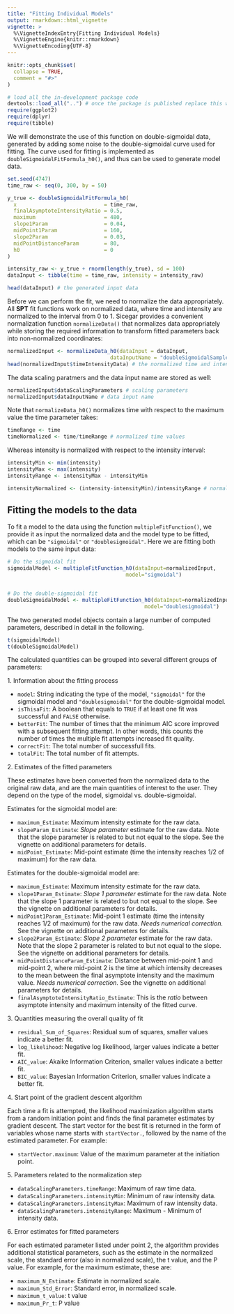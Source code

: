 ```yaml
---
title: "Fitting Individual Models"
output: rmarkdown::html_vignette
vignette: >
  %\VignetteIndexEntry{Fitting Individual Models}
  %\VignetteEngine{knitr::rmarkdown}
  %\VignetteEncoding{UTF-8}
---
```


```r
knitr::opts_chunk$set(
  collapse = TRUE,
  comment = "#>"
)
```

```r
# load all the in-development package code
devtools::load_all("..") # once the package is published replace this with library(SPT)
require(ggplot2)
require(dplyr)
require(tibble)
```


We will demonstrate the use of this function on double-sigmoidal data, generated by adding some noise to the double-sigmoidal curve used for fitting. The curve used for fitting is implemented as `doubleSigmoidalFitFormula_h0()`, and thus can be used to generate model data.


```r
set.seed(4747)
time_raw <- seq(0, 300, by = 50)

y_true <- doubleSigmoidalFitFormula_h0(
  x                            = time_raw,
  finalAsymptoteIntensityRatio = 0.5,
  maximum                      = 480,
  slope1Param                  = 0.04,
  midPoint1Param               = 160,
  slope2Param                  = 0.03,
  midPointDistanceParam        = 80,
  h0                           = 0
)

intensity_raw <- y_true + rnorm(length(y_true), sd = 100)
dataInput <- tibble(time = time_raw, intensity = intensity_raw)

head(dataInput) # the generated input data
```

Before we can perform the fit, we need to normalize the data appropriately. All **SPT** fit functions work on normalized data, where time and intensity are normalized to the interval from 0 to 1. Sicegar provides a convenient normalization function `normalizeData()` that normalizes data appropriately while storing the required information to transform fitted parameters back into non-normalized coordinates:
```r
normalizedInput <- normalizeData_h0(dataInput = dataInput, 
                                 dataInputName = "doubleSigmoidalSample")
head(normalizedInput$timeIntensityData) # the normalized time and intensity data
```

The data scaling paratmers and the data input name are stored as well:
```r
normalizedInput$dataScalingParameters # scaling parameters
normalizedInput$dataInputName # data input name
```

Note that `normalizeData_h0()` normalizes time with respect to the maximum value the time parameter takes:
```r
timeRange <- time
timeNormalized <- time/timeRange # normalized time values
```
Whereas intensity is normalized with respect to the intensity interval:
```r
intensityMin <- min(intensity)
intensityMax <- max(intensity)
intensityRange <- intensityMax - intensityMin

intensityNormalized <- (intensity-intensityMin)/intensityRange # normalized intensity values
```


## Fitting the models to the data

To fit a model to the data using the function `multipleFitFunction()`, we provide it as input the normalized data and the model type to be fitted, which can be `"sigmoidal"` or `"doublesigmoidal"`. Here we are fitting both models to the same input data:
```r
# Do the sigmoidal fit
sigmoidalModel <- multipleFitFunction_h0(dataInput=normalizedInput,
                                      model="sigmoidal")


# Do the double-sigmoidal fit
doubleSigmoidalModel <- multipleFitFunction_h0(dataInput=normalizedInput,
                                            model="doublesigmoidal")
```

The two generated model objects contain a large number of computed parameters, described in detail in the following.

```r
t(sigmoidalModel)
t(doubleSigmoidalModel)
```

The calculated quantities can be grouped into several different groups of parameters:


1\. Information about the fitting process

* `model`: String indicating the type of the model, `"sigmoidal"` for the sigmoidal model and `"doublesigmoidal"` for the double-sigmoidal model.
* `isThisaFit`: A boolean that equals to `TRUE` if at least one fit was successful and `FALSE` otherwise.
* `betterFit`: The number of times that the minimum AIC score improved with a subsequent fitting attempt. In other words, this counts the number of times the multiple fit attempts increased fit quality.
* `correctFit`: The total number of successfull fits.
* `totalFit`: The total number of fit attempts.


2\. Estimates of the fitted parameters

These estimates have been converted from the normalized data to the original raw data, and are the main quantities of interest to the user. They depend on the type of the model, sigmoidal vs.\ double-sigmoidal.

Estimates for the sigmoidal model are:

* `maximum_Estimate`: Maximum intensity estimate for the raw data.
* `slopeParam_Estimate`: _Slope parameter_ estimate for the raw data. Note that the slope parameter is related to but not equal to the slope. See the vignette on additional parameters for details. 
* `midPoint_Estimate`: Mid-point estimate (time the intensity reaches 1/2 of maximum) for the raw data.

Estimates for the double-sigmoidal model are:

* `maximum_Estimate`: Maximum intensity estimate for the raw data.
* `slope1Param_Estimate`: _Slope 1 parameter_ estimate for the raw data. Note that the slope 1 parameter is related to but not equal to the slope. See the vignette on additional parameters for details. 
* `midPoint1Param_Estimate`: Mid-point 1 estimate (time the intensity reaches 1/2 of maximum) for the raw data. _Needs numerical correction._ See the vignette on additional parameters for details. 
* `slope2Param_Estimate`: _Slope 2 parameter_ estimate for the raw data. Note that the slope 2 parameter is related to but not equal to the slope. See the vignette on additional parameters for details. 
* `midPointDistanceParam_Estimate`: Distance between mid-point 1 and mid-point 2, where mid-point 2 is the time at which intensity decreases to the mean between the final asymptote intensity and the maximum value. _Needs numerical correction._ See the vignette on additional parameters for details. 
* `finalAsymptoteIntensityRatio_Estimate`: This is the _ratio_ between asymptote intensity and maximum intensity of the fitted curve.


3\. Quantities measuring the overall quality of fit

* `residual_Sum_of_Squares`: Residual sum of squares, smaller values indicate a better fit.
* `log_likelihood`: Negative log likelihood, larger values indicate a better fit.
* `AIC_value`: Akaike Information Criterion, smaller values indicate a better fit.
* `BIC_value`: Bayesian Information Criterion, smaller values indicate a better fit.


4\. Start point of the gradient descent algorithm

Each time a fit is attempted, the likelihood maximization algorithm starts from a random initiation point and finds the final parameter estimates by gradient descent. The start vector for the best fit is returned in the form of variables whose name starts with `startVector.`, followed by the name of the estimated parameter. For example:

* `startVector.maximum`: Value of the maximum parameter at the initiation point.

5\. Parameters related to the normalization step

* `dataScalingParameters.timeRange`: Maximum of raw time data.       
* `dataScalingParameters.intensityMin`: Minimum of raw intensity data.
* `dataScalingParameters.intensityMax`: Maximum of raw intensity data.
* `dataScalingParameters.intensityRange`: Maximum - Minimum of intensity data.

6\. Error estimates for fitted parameters

For each estimated parameter listed under point 2, the algorithm provides additional statistical parameters, such as the estimate in the normalized scale, the standard error (also in normalized scale), the t value, and the P value. For example, for the maximum estimate, these are:

* `maximum_N_Estimate`: Estimate in normalized scale.
* `maximum_Std_Error`: Standard error, in normalized scale.
* `maximum_t_value`: t value
* `maximum_Pr_t`: P value
